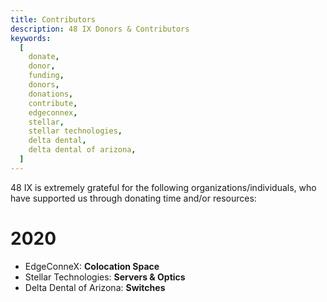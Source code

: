 ```yaml
---
title: Contributors
description: 48 IX Donors & Contributors
keywords:
  [
    donate,
    donor,
    funding,
    donors,
    donations,
    contribute,
    edgeconnex,
    stellar,
    stellar technologies,
    delta dental,
    delta dental of arizona,
  ]
---
```



48 IX is extremely grateful for the following organizations/individuals, who have supported us through donating time and/or resources:

<Contributors />

# 2020

- EdgeConneX: **Colocation Space**
- Stellar Technologies: **Servers & Optics**
- Delta Dental of Arizona: **Switches**
